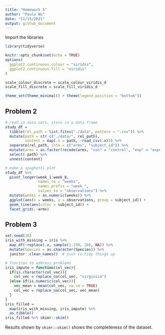 ```yaml
---
title: "Homework 5"
author: "Paula Wu"
date: "11/15/2021"
output: github_document
---
```

Import the libraries
```r
library(tidyverse)
```

```r
knitr::opts_chunk$set(echo = TRUE)
options(
  ggplot2.continuous.colour = "viridis",
  ggplot2.continuous.fill = "viridis"
)

scale_colour_discrete = scale_colour_viridis_d
scale_fill_discrete = scale_fill_viridis_d

theme_set(theme_minimal() + theme(legend.position = "bottom"))
```

## Problem 2
```r
# read in data sets, store in a data frame
study_df = 
  tibble(rel_path = list.files("./data", pattern = ".csv")) %>% 
  mutate(path = str_c("./data/", rel_path),
         content = map(.x = path, ~read_csv(.x))) %>% 
  separate(rel_path, into = c("arms", "subject_id")) %>% 
  mutate(arms = as.factor(recode(arms, "con" = "control", "exp" = "experiment"))) %>% 
  select(-path) %>% 
  unnest(content)
```
```r
# make a spaghetti plot
study_df %>% 
  pivot_longer(week_1:week_8, 
               names_to = "weeks", 
               names_prefix = "week_", 
               values_to = "observations") %>% 
  mutate(weeks = as.numeric(weeks)) %>% 
  ggplot(aes(x = weeks, y = observations, group = subject_id)) +
  geom_line(aes(color = subject_id)) +
  facet_grid(.~arms)
```



## Problem 3
```r
set.seed(10)
iris_with_missing = iris %>% 
  map_df(~replace(.x, sample(1:150, 20), NA)) %>%
  mutate(Species = as.character(Species)) %>% 
  janitor::clean_names()  # just to tidy things up
```
```r
# function to address problems
iris_impute = function(col_vec){
  if(is.character(col_vec)){
    col_vec = replace_na(col_vec, "virginica")
  }else if(is.numeric(col_vec)){
    vec_mean = mean(col_vec, na.rm = TRUE)
    col_vec = replace_na(col_vec, vec_mean)
  }
}
iris_filled = 
  map(iris_with_missing, iris_impute) %>% 
  as_tibble() 
iris_filled %>% skimr::skim()
```
Results shown by `skimr::skim()` shows the completeness of the dataset. 
